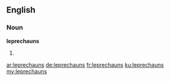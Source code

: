 ==English==

===Noun===
'''leprechauns'''

# {{plural of|leprechaun}}

[[ar:leprechauns]]
[[de:leprechauns]]
[[fr:leprechauns]]
[[ku:leprechauns]]
[[my:leprechauns]]